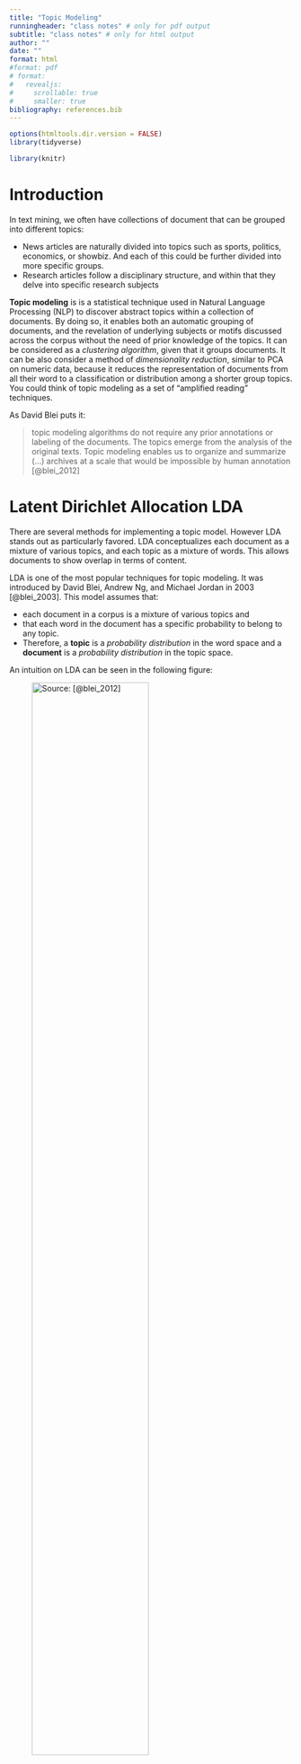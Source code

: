 ```yaml
---
title: "Topic Modeling"
runningheader: "class notes" # only for pdf output
subtitle: "class notes" # only for html output
author: ""
date: ""
format: html
#format: pdf
# format:
#   revealjs:
#     scrollable: true
#     smaller: true
bibliography: references.bib
---
```


```r
options(htmltools.dir.version = FALSE)
library(tidyverse)

library(knitr)
```

# Introduction

In text mining, we often have collections of document that can be grouped into different topics:

-   News articles are naturally divided into topics such as sports, politics, economics, or showbiz. And each of this could be further divided into more specific groups.
-   Research articles follow a disciplinary structure, and within that they delve into specific research subjects

**Topic modeling** is is a statistical technique used in Natural Language Processing (NLP) to discover abstract topics within a collection of documents. By doing so, it enables both an automatic grouping of documents, and the revelation of underlying subjects or motifs discussed across the corpus without the need of prior knowledge of the topics. It can be considered as a *clustering algorithm*, given that it groups documents. It can be also consider a method of *dimensionality reduction*, similar to PCA on numeric data, because it reduces the representation of documents from all their word to a classification or distribution among a shorter group topics. You could think of topic modeling as a set of "amplified reading" techniques.

As David Blei puts it:

> topic modeling algorithms do not require any prior annotations or labeling of the documents. The topics emerge from the analysis of the original texts. Topic modeling enables us to organize and summarize (...) archives at a scale that would be impossible by human annotation [@blei_2012]

# Latent Dirichlet Allocation LDA

There are several methods for implementing a topic model. However LDA stands out as particularly favored. LDA conceptualizes each document as a mixture of various topics, and each topic as a mixture of words. This allows documents to show overlap in terms of content.

LDA is one of the most popular techniques for topic modeling. It was introduced by David Blei, Andrew Ng, and Michael Jordan in 2003 [@blei_2003]. This model assumes that:

-   each document in a corpus is a mixture of various topics and
-   that each word in the document has a specific probability to belong to any topic.
-   Therefore, a **topic** is a *probability distribution* in the word space and a **document** is a *probability distribution* in the topic space.

An intuition on LDA can be seen in the following figure:

![**Source:** [@blei_2012]](./img/lda_scheme_01.png){width="70%"}

## ¿Which is the logic behind the LDA algorithm?

LDA assumes that topics are pre-existent: they are defined before any data has been generated. So, the number of topics (generally, named $k$) is an hyperparameter.

The logic is that the data generating process of documents in the corpus goes as follows:

1.  For every document within the corpus, we initiate the generation of its words through a two-step procedure:

2.  Initially, we randomly select a distribution over topics for the document.

3.  Then, for each word present in the document:

    a.  We randomly select a topic from the distribution over topics determined in the first step.
    b.  and then, we randomly select a word from the corresponding distribution over the vocabulary associated with the chosen topic.

This idea behind LDA can be illustrated like:

![](./img/lda_scheme.png)

It is called *Dirichlet* because of *Dirichlet distributions*, which is a type of function in bayesian statistics that generates as an output a multinomial distribution (the type of distribution that we need to represent a distribution over topics for example).

If we assume that the data generating process of text in documents is that described above, we can then go to our corpus to see the observed words in documents and infer backwards which are the topics that generated them.

Of course, no one thinks that the authors of the text actually roll a dice for each word based on a distribution of topics. Nevertheless, the outcomes of this model have proven to be useful tools to build topics in documents.

# Outputs and interpretation

There are two main outputs in LDA:

**- Topic-Term Matrix:** This matrix represents the *distribution of words for each topic*. Each row corresponds to a topic, and each column corresponds to a word in the vocabulary. The values in the matrix represent the probability of each word occurring in each topic.

**- Document-Topic Matrix:** This matrix represents *the distribution of topics for each document*. Each row corresponds to a document, and each column corresponds to a topic. The values in the matrix represent the probability of each topic occurring in each document.

Based on these matrices it is possible to construct some summaries in order to gain an idea of the underlying subjects present in the corpus, understand the topics discussed in individual documents, and explore relationships between topics and documents.

![**Source:** [@blei_2012]](./img/lda_scheme_02.png){width="75%"}

In the left panel of the above figure, we can observe the main topics and, within them, the words with the highest probability associated to each topic, estimated from a corpus of scientific articles from Science. We can see that each distribution of words allows assigning a "label" to the topic.

-   Words such as "human," "genome," "DNA," suggest a topic linked to **genetics**.

```{=html}
<!-- -->
```
-    Likewise, "evolution," "species," "life," seem to speak of a topic about **evolution**.

```{=html}
<!-- -->
```
-   We can repeat this exercise with each one of the topics estimated in a LDA model.

In the left panel, we see the topic distribution of the article in the first figure. This document shows a mixture of topics. Not all topics are activated in all documents.

# How to select the number of topics?

## Automatic evaluation

Selecting the $k$ value is not trivial, and it can create widely different results. There are various metrics that allow quantifying the fit (i.e., how "good" it is) of the number of topics defined in quantitative terms. Some of those are:

-   **Perplexity**: measures a model's ability to generalize and predict newly-presented documents. It is based on the model's likelihood; *lower values are better*.

-   **Coherence**: Is the average pointwise mutual information (PMI) of two words randomly taken from the same document. A coherent topic will display words that tend to occur in the same documents. This means that the most probably words in a topic should have high mutual information. *Higher values are better*, and it imply a more interpretable topic model.

-   **Diversity**: Is the percentage of unique words in the top 25 words of all topics. A diversity close to 0 indicates redundant topics; diversity close to 1 indicates more varied topics.

## Qualitative evaluation

the use of these metrics leads to models that achieve good statistical performance but may not necessarily generate interpretable topics.

A larger number of topics tends to yield better metrics and allows for a high resolution of the latent structure of the corpus. However, it has been observed that increasing the number of topics tends to decrease the quality of the topics in terms of interpretability [@mimno_2011] [@chang_2009]. Thus, similar to many other problems, model complexity and interpretability tend to move in opposite directions.

Therefore, it is often possible to use other approaches to select the number of topics. In general, we could think of two main ways to do this:

-   we could define a relatively small number of topics and try to make them all "interpretable"
-   we could estimate a large number of topics and only consider those that are relevant to our analysis questions; this is the method that [@kozlowski_2023] followed in the paper we will discuss in the next section.

Which approach is the most suitable? This will depend on the research questions and the type of corpus in use. If it is a relatively homogeneous corpus and the interest is to have an initial overview of its content, perhaps the first approach may be more fruitful ("few but good"). If, on the other hand, it is a potentially very diverse corpus and we are looking to detect some specific topics, then the second approach might work better.

Up to this point, we have thought of LDA (or any topic modeling technique) as the endpoint of the analysis. Once we train a certain $k$ that is satisfactory, we move on to model validation and interpretation. However, we can also think of it as a starting point. For example, we can use topic modeling to have an initial descriptive overview of a given corpus and to "guide" a deep reading of some documents in the corpus. Suppose we have a very large corpus of textual documents. We cannot read the entire corpus, but we would like to have an idea of how to choose which documents to read. We can train an LDA model and use it to guide our in-depth reading of the corpus. This could either be a couple of articles per topic, or as a tool to find those articles that delve into the topic of interest for our study.

We can also use it as part of the preprocessing of a corpus and the feature construction process. It is common for a corpus to contain documents or parts of documents in languages other than the majority language of the corpus. If this were to happen, it is highly likely that one or several topics would concentrate terms in that language. Since we can also obtain the topic distribution per document, it would be very easy to clean the texts that do not correspond to the majority language: we simply filter out those documents with a high prevalence in the topic that groups terms in another language. Also, it can be used to build the dictionary of tokens to remove together with the stop words. For example, if some of the documents have latex or html code, they might appear as specific topics.

We can also think of the topic-document matrix as features to be used. Instead of having a TDM with all the vocabulary, we can use the document-topic matrix as a dense representation of each document and use it as features for a text classification model.

# Discussion

Here we will discuss two critical applications of LDA. The first [@kozlowski_2023] aims to advance the identification of gender stereotypes. For this, the authors work with a corpus of about 24,000 articles from magazines oriented towards women and men and seek to detect the main topics of each magazine and analyze their distribution over time. The results showed that topics such as Family, Business, and Women as sexual objects present a prevalence and bias that fades over time. In contrast, in topics like "Fashion" or "Science", the differences between magazines for men and women remain. For this analysis, the authors created a corpus with both magazines, built the topics and then went through the topics to find those of interest for their study and see from which journal they belonged.

In a second study [@kozlowski_2022] shows the alignment between research topics in scientific research articles and the race and gender identity of author. The authors worked with a large-scale bibliometric database ( 5.5M articles indexed in the Web of Science and 1.5M distinct US first authors). They used LDA on the title, abstract, and keywords of each article to infer the topics of the corpus and the topic distribution per article. Strong correlations are observed both in academic impact and in topics with the identities of authors. For example, women tend to publish more in topics related with gender-based violence, while Black authors publish more on the topic of police brutality.

## Some limitations on LDA

We would like to emphasize some specific assumptions of LDA:

1.  Topics are independent of each other.
2.  The distribution of words within a topic (the content of a topic) is constant. Document 1 uses the same words to compose topic 1 as documents 2, 3, etc.
3.  The estimation of topics is done exclusively based on the text of each document in the corpus, without incorporating any other type of information.

Let's consider, for example, a study over a long period of time, like the work by [@blei_2012] that we mentioned above containing scientific articles spanning over 100 years. There is a possibility that the vocabulary about genetics changed between the late 19th century and the present, and that different terms are used.

### Structural Topic Modeling (STM)

STM (Structural Topic Modeling) is a topic modeling technique that aims to address the limitations mentioned above. The main feature is that it allows the introduction of covariates, meaning it allows topics to change the model based on one or more metadata variables of the text (publication date, author's gender, nationality, publication type, etc.). Any information about the documents can be used in STM.

Thus, we first need to define two "dimensions": topic *content* and topic *prevalence*. The former refers to the composition of words that create each topic. The latter refers to the composition of topics that constitute each document. STM will allow the introduction of covariates that affect both dimensions.

## Limitations of Bag of Words

These topic modeling techniques are based on the Bag of Words (BoW) model. This way of vectorizing text has some advantages:

-   it is simple: we just count the frequency of occurrence of each word in the vocabulary in each document
-   it is easy to implement

However, it also comes with limitations:

-   it is insensitive to the order of words
-   it does not take into account grammatical structure
-   it fails to fully capture semantic relationships between words: Each word is conceived independently, so this cannot consider the conceptual similarity of terms. For example, 'dog' will be as distant to 'beagle' than to 'cat' or 'table'
-   it has high dimensionality: it is common for the vocabulary size of an average corpus to be high, above 10,000 words; this means that our TFM will have about 10,000 columns
-   it has high sparsity: in turn, since a document only uses a limited subset of terms from the vocabulary, it is expected that the TFM will contain many empty elements (zeros); this poses a problem when calculating similarity or correlation metrics between documents or words.

# [BERTopic](https://maartengr.github.io/BERTopic/index.html)

While we will not be using this technique in the course (since its implementation is on Python), we want to mention the existence of this new technique that uses new NLP models such as document embedding to solve some of the limitations mentioned above.

BERTopic is a state-of-the-art topic modeling technique that harnesses the power of **pre-trained** BERT (Bidirectional Encoder Representations from Transformers) embeddings to identify coherent topics within a corpus of text data.

Unlike LDA, it is a combination of pre-existing techinques more than a single model, and they can be interchanged with different alternatives:

![**Source:** [BERTopic site](https://maartengr.github.io/BERTopic/algorithm/algorithm.html#visual-overview)](./img/bertopic-modularity.svg)

1.   **Pre-trained BERT Embeddings:** BERTopic starts by leveraging pre-trained BERT models, which are trained on vast amounts of textual data using a powerful Transformer architecture. These models encode each word or token in the document into dense vector representations that capture rich semantic information. The word embeddings can be aggregated into **Document Embeddings** that encapsulates the semantic meaning of all the words in the document.
2.   **Dimensionality Reduction:** To reduce the dimensionality of the dense document embeddings while preserving semantic relationships, BERTopic applies dimensionality reduction techniques such as UMAP (Uniform Manifold Approximation and Projection) or t-SNE (t-distributed Stochastic Neighbor Embedding).
3.   **Hierarchical Clustering:** The output is then clustered using hierarchical clustering algorithms such as HDBSCAN (Hierarchical Density-Based Spatial Clustering of Applications with Noise) or K-Means. Hierarchical clustering allows for the identification of coherent topic clusters based on the semantic similarity of documents.
4.  **Topic Representation:** After clustering, each document is assigned to the most representative topic cluster. BERTopic also identifies representative keywords for each topic cluster by analyzing the most frequent words within the documents assigned to that cluster.

One last important aspect is its modular nature. Each of the stages mentioned above can be carried out by different models. For example, instead of using S-BERT for generating embeddings, Word2Vec or a similar technique could be employed. Similarly, the dimensionality reduction stage could be performed by PCA instead of UMAP.

## References
